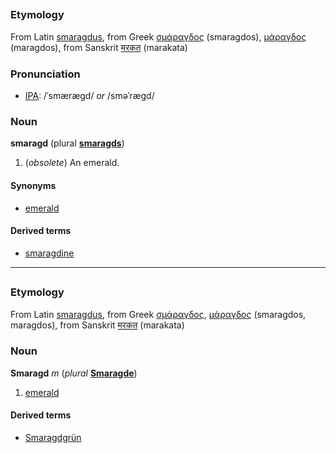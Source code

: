 =={{en}}==
===Etymology===
From Latin [[smaragdus]], from Greek [[σμάραγδος]] (smaragdos), [[μάραγδος]] (maragdos), from Sanskrit [[मरकत]] (marakata)

===Pronunciation===
*[[Wiktionary:Pronunciation_key|IPA]]: /ˈsmærægd/ ''or'' /sməˈrægd/

===Noun===
'''smaragd''' (plural '''[[smaragds]]''')

#(''obsolete'') An emerald.

====Synonyms====
*[[emerald]]

====Derived terms====
*[[smaragdine]]

----
=={{de}}==
===Etymology===
From Latin [[smaragdus]], from Greek [[σμάραγδος]], [[μάραγδος]] (smaragdos, maragdos), from Sanskrit [[मरकत]] (marakata)

===Noun===
'''Smaragd''' ''m'' (''plural'' '''[[Smaragde]]''')

#[[emerald]]

====Derived terms====
*[[Smaragdgrün]]